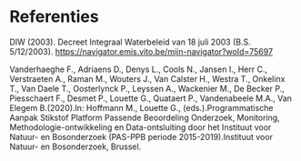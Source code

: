 # Referenties {.unnumbered}

DIW (2003).
Decreet Integraal Waterbeleid van 18 juli 2003 (B.S. 5/12/2003).
[[https://navigator.emis.vito.be/mijn-navigator?woId=75697]{.underline}](https://navigator.emis.vito.be/mijn-navigator?woId=75697)

Vanderhaeghe F., Adriaens D., Denys L., Cools N., Jansen I., Herr C., Verstraeten A., Raman M., Wouters J., Van Calster H., Westra T., Onkelinx T., Van Daele T., Oosterlynck P., Leyssen A., Wackenier M., De Becker P., Piesschaert F., Desmet P., Louette G., Quataert P., Vandenabeele M.A., Van Elegem B.(2020).In: Hoffmann M., Louette G., (eds.).Programmatische Aanpak Stikstof Platform Passende Beoordeling Onderzoek, Monitoring, Methodologie-ontwikkeling en Data-ontsluiting door het Instituut voor Natuur- en Bosonderzoek (PAS-PPB periode 2015-2019).Instituut voor Natuur- en Bosonderzoek, Brussel.
